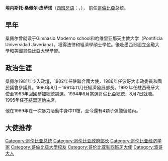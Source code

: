 {{Infobox President
|original_name ={{lang|es|Ernesto Samper Pizano}}
|image = Ernesto Samper (cropped).jpg
|caption       =
|country       =[[哥倫比亞|哥倫比亞]]
|order         = 37
|term_start    =1994年8月7日
|term_end      =1998年8月7日
|office = 哥倫比亞总统
|predecessor  = [[塞萨尔·加维里亚·特鲁希略|塞萨尔·加维里亚·特鲁希略]]
|successor    = [[安德烈斯·帕斯特拉纳·阿朗戈|安德烈斯·帕斯特拉纳·阿朗戈]] 
|birth_date   = {{birth date and age|1950|8|3}}
|birth_place  = [[波哥大|波哥大]]
| death_date=
| death_place=
|vicepresident=[[Humberto_De_la_Calle|Humberto De la Calle]] (辞职), [[Carlos_Lemos_Simmonds|Carlos Lemos Simmonds]]
|spouse       = （Jacquin Strouss de Samper）
|party        =[[哥伦比亚自由党|哥伦比亚自由党]]
}}
'''埃内斯托·桑佩尔·皮萨诺'''（[[西班牙语|西班牙语]]：'''{{lang|es|Ernesto Samper Pizano}}'''，{{bd|1950年|8月3日|catIdx=S}}）， 前任[[哥倫比亞|哥倫比亞]]总统。

==早年==
桑佩尔曾就读于Gimnasio Moderno school和哈维里亚那天主教大学（Pontificia Universidad Javeriana），穫得法律和經濟學碩士學位。後赴墨西哥國立金融大學和美國[[哥倫比亞大學|哥倫比亞大學]]學習。 

== 政治生涯 ==
桑佩尔1981年步入政壇，1982年任駐聯合國大使，1986年任波哥大市政委員和國民議會參議員。1990年8月－1991年11月任經濟發展部長。1992年任駐西班牙大使至1993年回國參加總統競選。1994年6月當選哥倫比亞總統，8月7日就職。1995年任[[不結盟運動|不結盟運動]]主席。

他在1989年在一次暴力活動中身中11槍，至今還有4顆子彈殘留體內。

== 大使推荐 ==

{{start box}}
{{succession box|[[塞萨尔·加维里亚·特鲁希略|塞萨尔·加维里亚·特鲁希略]]|[[安德烈斯·帕斯特拉纳·阿朗戈|安德烈斯·帕斯特拉纳·阿朗戈]]|[[哥倫比亞总统|哥倫比亞总统]]|1994年–1998年}}
{{end box}}

{{Authority control}}

{{DEFAULTSORT:Samper Pizano, Ernesto}}
[[Category:哥伦比亚总统|Category:哥伦比亚总统]]
[[Category:哥伦比亚政府部长|Category:哥伦比亚政府部长]]
[[Category:哥伦比亚经济学家|Category:哥伦比亚经济学家]]
[[Category:哥倫比亞大學校友|Category:哥倫比亞大學校友]]
[[Category:哥伦比亚驻西班牙大使|Category:哥伦比亚驻西班牙大使]]
[[Category:波哥大人|Category:波哥大人]]